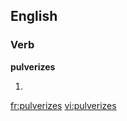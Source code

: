 
==English==

===Verb===
'''pulverizes'''

# {{third-person singular of|[[pulverize]]}}

[[fr:pulverizes]]
[[vi:pulverizes]]